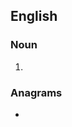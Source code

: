 {{also|Agons}}
==English==

===Noun===
{{head|en|noun plural form}}

# {{plural of|agon|lang=en}}

===Anagrams===
* {{anagrams|en|a=agnos|Ganos|Gaons|Goans|Nogas|Sango|gaons|gosan|sango}}